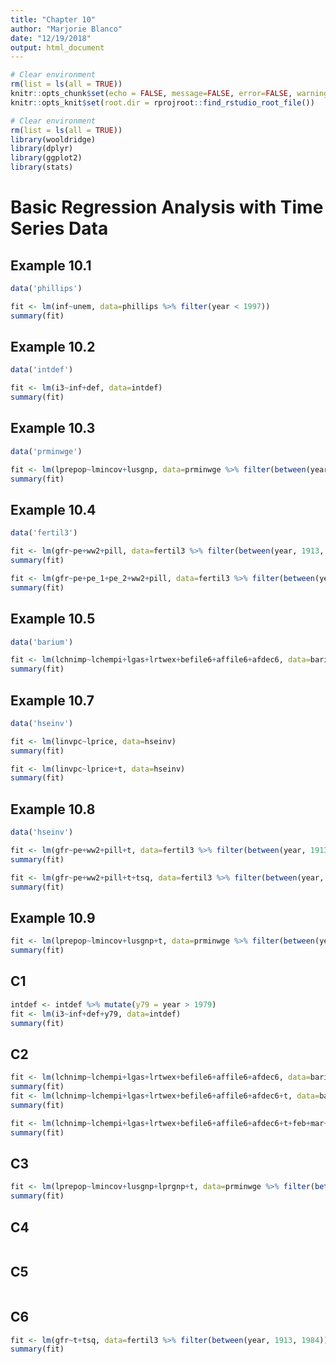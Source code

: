 ```yaml
---
title: "Chapter 10"
author: "Marjorie Blanco"
date: "12/19/2018"
output: html_document
---
```


```r
# Clear environment
rm(list = ls(all = TRUE))
knitr::opts_chunk$set(echo = FALSE, message=FALSE, error=FALSE, warning=FALSE)
knitr::opts_knit$set(root.dir = rprojroot::find_rstudio_root_file())

# Clear environment
rm(list = ls(all = TRUE))
library(wooldridge)
library(dplyr)
library(ggplot2)
library(stats)
```

# Basic Regression Analysis with Time Series Data

## Example 10.1

```r
data('phillips')
```

```r
fit <- lm(inf~unem, data=phillips %>% filter(year < 1997))
summary(fit)
```

## Example 10.2

```r
data('intdef')
```

```r
fit <- lm(i3~inf+def, data=intdef)
summary(fit)
```

<!-- An increase in `mrate` is associated with a `r signif(abs(summary(fit)$coefficients["mrate", 1]), 3)` in the average `prate`  `r ifelse(summary(fit)$coefficients["mrate", 1] > 0, "increase", "decrease")` and this effect is  ``r ifelse(summary(fit)$coefficients["mrate", 4] < 0.05, "is", "is not")` statistically significant at 1%`. -->

## Example 10.3

```r
data('prminwge')
```

```r
fit <- lm(lprepop~lmincov+lusgnp, data=prminwge %>% filter(between(year, 1950, 1987)))
summary(fit)
```

## Example 10.4

```r
data('fertil3')
```

```r
fit <- lm(gfr~pe+ww2+pill, data=fertil3 %>% filter(between(year, 1913, 1984)))
summary(fit)
```
```r
fit <- lm(gfr~pe+pe_1+pe_2+ww2+pill, data=fertil3 %>% filter(between(year, 1913, 1984)))
summary(fit)
```

## Example 10.5

```r
data('barium')
```

```r
fit <- lm(lchnimp~lchempi+lgas+lrtwex+befile6+affile6+afdec6, data=barium)
summary(fit)
```

## Example 10.7

```r
data('hseinv')
```

```r
fit <- lm(linvpc~lprice, data=hseinv)
summary(fit)
```
```r
fit <- lm(linvpc~lprice+t, data=hseinv)
summary(fit)
```

## Example 10.8

```r
data('hseinv')
```

```r
fit <- lm(gfr~pe+ww2+pill+t, data=fertil3 %>% filter(between(year, 1913, 1984)))
summary(fit)
```

```r
fit <- lm(gfr~pe+ww2+pill+t+tsq, data=fertil3 %>% filter(between(year, 1913, 1984)))
summary(fit)
```

## Example 10.9

```r
fit <- lm(lprepop~lmincov+lusgnp+t, data=prminwge %>% filter(between(year, 1950, 1987)))
summary(fit)
```

## C1

```r
intdef <- intdef %>% mutate(y79 = year > 1979)
fit <- lm(i3~inf+def+y79, data=intdef)
summary(fit)
```

## C2

```r
fit <- lm(lchnimp~lchempi+lgas+lrtwex+befile6+affile6+afdec6, data=barium)
summary(fit)
fit <- lm(lchnimp~lchempi+lgas+lrtwex+befile6+affile6+afdec6+t, data=barium)
summary(fit)
```

```r
fit <- lm(lchnimp~lchempi+lgas+lrtwex+befile6+affile6+afdec6+t+feb+mar+apr+may+jun+jul+aug+sep+oct+nov+dec, data=barium)
summary(fit)
```

## C3

```r
fit <- lm(lprepop~lmincov+lusgnp+lprgnp+t, data=prminwge %>% filter(between(year, 1950, 1987)))
summary(fit)
```

## C4

```r

```

## C5

```r

```

## C6

```r
fit <- lm(gfr~t+tsq, data=fertil3 %>% filter(between(year, 1913, 1984)))
summary(fit)
```


